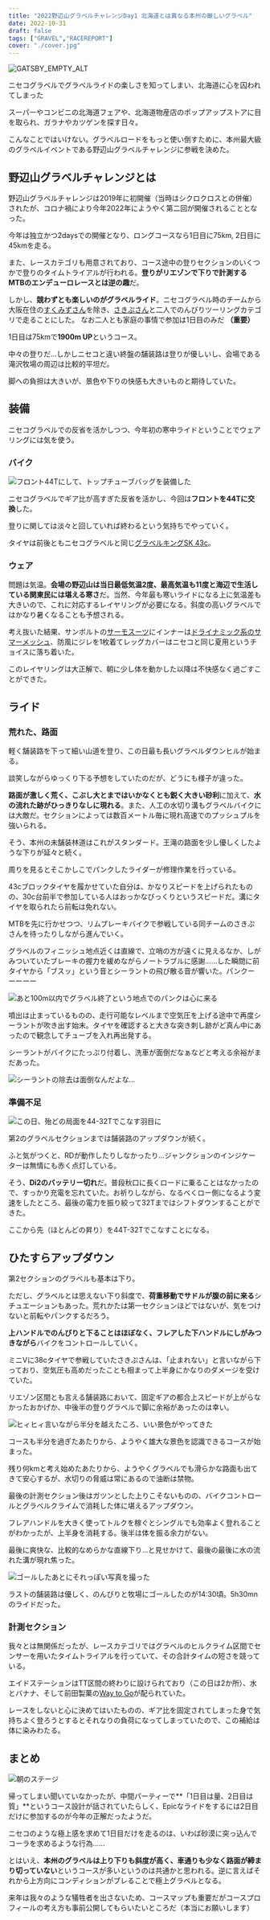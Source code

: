 ```yaml
---
title: "2022野辺山グラベルチャレンジDay1 北海道とは異なる本州の厳しいグラベル"
date: 2022-10-31
draft: false
tags: ["GRAVEL","RACEREPORT"]
cover: "./cover.jpg"
---
```


![GATSBY_EMPTY_ALT](./cover.jpg)

ニセコグラベルでグラベルライドの楽しさを知ってしまい、北海道に心を囚われてしまった

スーパーやコンビニの北海道フェアや、北海道物産店のポップアップストアに目を取られ、ガラナやカツゲンを探す日々。

こんなことではいけない。グラベルロードをもっと使い倒すために、本州最大級のグラベルイベントである野辺山グラベルチャレンジに参戦を決めた。

## 野辺山グラベルチャレンジとは

野辺山グラベルチャレンジは2019年に初開催（当時はシクロクロスとの併催）されたが、コロナ禍により今年2022年にようやく第二回が開催されることとなった。

今年は独立かつ2daysでの開催となり、ロングコースなら1日目に75km, 2日目に45kmを走る。

また、レースカテゴリも用意されており、コース途中の登りセクションのいくつかで登りのタイムトライアルが行われる。**登りがリエゾンで下りで計測するMTBのエンデューロレースとは逆の趣**だ。

しかし、**競わずとも楽しいのがグラベルライド**。ニセコグラベル時のチームから大阪在住の[すくみずさん](https://twitter.com/skmzmw)を除き、[さきぷさん](https://twitter.com/sakimopuro)と二人でのんびりツーリングカテゴリで走ることにした。
なお二人とも家庭の事情で参加は1日目のみだ **（重要）**

1日目は75kmで**1900m UP**というコース。

中々の登りだ…しかしニセコと違い終盤の舗装路は登りが優しいし、会場である滝沢牧場の周辺は比較的平坦だ。

脚への負担は大きいが、景色や下りの快感も大きいものと期待していた。

## 装備

ニセコグラベルでの反省を活かしつつ、今年初の寒中ライドということでウェアリングには気を使う。

<LinkBox url="https://blog.gensobunya.net/post/2022/09/nisekogravel22_3/" />

### バイク

![フロント44Tにして、トップチューブバッグを装備した](./bike_setting.jpg)

ニセコグラベルでギア比が高すぎた反省を活かし、今回は**フロントを44Tに交換**した。

登りに関しては淡々と回していれば終わるという気持ちでやっていく。

タイヤは前後ともニセコグラベルと同じ[グラベルキングSK 43c](https://amzn.to/3U2z4ji)。

<LinkBox url="https://www.amazon.co.jp/dp/B07D6WP95G/" isAmazonLink />

### ウェア

問題は気温。**会場の野辺山は当日最低気温2度、最高気温も11度と海辺で生活している関東民には堪える寒さ**だ。当然、今年最も寒いライドになる上に気温差も大きいので、これに対応するレイヤリングが必要になる。斜度の高いグラベルではかなり暑くなることも予想される。

考え抜いた結果、サンボルトの[サーモスーツ](https://store.shopping.yahoo.co.jp/sunvolt-store/sy-983-bordeaux.html)にインナーは[ドライナミック系のサマーメッシュ](https://amzn.to/3pqy0W5)、防風にジレを1枚着てレッグカバーはニセコと同じ夏用というチョイスに落ち着いた。

このレイヤリングは大正解で、朝に少し体を動かした以降は不快感なく過ごすことができた。

<LinkBox url="https://blog.gensobunya.net/post/2021/02/sunvolt_wintersuit/" />

## ライド

### 荒れた、路面

軽く舗装路を下って細い山道を登り、この日最も長いグラベルダウンヒルが始まる。

談笑しながらゆっくり下る予想をしていたのだが、どうにも様子が違った。

**路面が激しく荒く、こぶし大とまではいかなくとも鋭く大きい砂利**に加えて、**水の流れた跡がひっきりなしに現れる**。また、人工の水切り溝もグラベルバイクには大敵だ。セクションによっては数百メートル毎に現れ高速でのプッシュプルを強いられる。

そう、本州の未舗装林道はこれがスタンダード。王滝の路面を少し優しくしたような下りが延々と続く。

周りを見るとそこかしこでパンクしたライダーが修理作業を行っている。

43cブロックタイヤを履かせていた自分は、かなりスピードを上げられたものの、30c台前半で参加している人はおっかなびっくりというスピードだ。溝にタイヤを取られたら前転は免れない。

MTBを先に行かせつつ、リムブレーキバイクで参戦している同チームのさきぷさんを待ったりしながら進んでいく。

グラベルのフィニッシュ地点近くは直線で、立哨の方が遠くに見えるなか、しがみついていたブレーキの握力を緩めながらノートラブルに感謝……した瞬間に前タイヤから「ブスッ」という音とシーラントの飛び散る音が響いた。パンクーーーーー

![あと100m以内でグラベル終了という地点でのパンクは心に来る](./flat_tire.jpg)

噴出は止まっているものの、走行可能なレベルまで空気圧を上げる途中で再度シーラントが吹き出す始末。タイヤを確認すると大きな突き刺し跡がど真ん中にあったので観念してチューブを入れ再出発する。

シーラントがバイクにたっぷり付着し、洗車が面倒だなぁなどと考える余裕がまだあった。

![シーラントの除去は面倒なんだよな…](./sealant.jpg)

### 準備不足

![この日、殆どの局面を44-32Tでこなす羽目に](./32t.jpg)

第2のグラベルセクションまでは舗装路のアップダウンが続く。

ふと気がつくと、RDが動作したりしなかったり…ジャンクションのインジケーターは無情にも赤く点灯している。

そう、**Di2のバッテリー切れ**だ。普段秋口に長くロードに乗ることはなかったので、すっかり充電を忘れていた。お祈りしながら、なるべくロー側になるよう変速をしたところ、最後の電力を振り絞って32Tまではシフトダウンすることができた。

ここから先（ほとんどの昇り）を44T-32Tでこなすことになる。

## ひたすらアップダウン

第2セクションのグラベルも基本は下り。

ただし、グラベルとは思えない下り斜度で、**荷重移動でサドルが腹の前に来る**シチュエーションもあった。荒れかたは第一セクションほどではないが、気をつけないと前転やパンクするだろう。

**上ハンドルでのんびりと下ることはほぼなく、フレアした下ハンドルにしがみつきながら**バイクをコントロールしていく。

ミニVに38cタイヤで参戦していたさきぷさんは、「止まれない」と言いながら下っており、空気圧も高めだったことも相まって上半身にかなりのダメージを受けていた。

リエゾン区間とも言える舗装路において、固定ギアの都合上スピードが上がらなかったおかげか、中後半の登りグラベルで脚に余裕があったのは幸い。

![ヒィヒィ言いながら半分を越えたころ、いい景色がやってきた](./cover.jpg)

コースも半分を過ぎたあたりから、ようやく雄大な景色を認識できるコースが始まった。

残り何kmと考え始めたあたりから、ようやくグラベルでも滑らかな路面も出てきて安心するが、水切りの脅威は常にあるので油断は禁物。

最後の計測セクション後はガツンとした上りこそないものの、バイクコントロールとグラベルクライムで消耗した体に堪えるアップダウン。

フレアハンドルを大きく使ってトルクを稼ぐとシングルでも効率よく登れることがわかったが、上半身を消耗する。後半は体を振る余力がない。

最後に爽快な、比較的なめらかな直線下り…と見せかけて、最後の最後に水の流れた溝が現れ焦った。

![ゴールしたあとにそれっぽい写真を撮った](./goal.jpg)

ラストの舗装路は優しく、のんびりと牧場にゴールしたのが14:30頃。5h30mnのライドだった。

### 計測セクション

我々とは無関係だったが、レースカテゴリではグラベルのヒルクライム区間でセンサーを用いたタイムトライアルを行っていて、その合計タイムの短さを競っている。

エイドステーションはTT区間の終わりに設けられており（この日は2か所）、水とバナナ、そして前田製菓の[Way to Go](https://amzn.to/3NjUOEo)が配られていた。

レースをしないと心に決めてはいたものの、ギア比を固定されてしまった身で気持ちよく登ろうとするとそれなりの負荷になってしまっていたので、この補給は体に染みわたる。

## まとめ

![朝のステージ](./stage.jpg)

帰ってしまい聞いていなかったが、中間パーティーで**「1日目は量、2日目は質」**というコース設計が話されていたらしく、Epicなライドをするには2日目だけに参加するのが今年の正解だったようだ。

ニセコのような極上感を求めて1日目だけを走るのは、いわば砂漠に突っ込んでコーラを求めるような行為……

とはいえ、**本州のグラベルは上り下りも斜度が高く、車通りも少なく路面が締まり切っていない**というコースが多いというのは共通かと思われる。逆に言えばそれから上方向にコンディションがブレることで極上グラベルとなる。

来年は我々のような犠牲者を出さないため、コースマップも重要だがコースプロフィールの考え方も事前公開してもらいたいところだ（本当にお願いします）

<LinkBox url="https://www.amazon.co.jp/dp/B07D6WP95G/" isAmazonLink />
